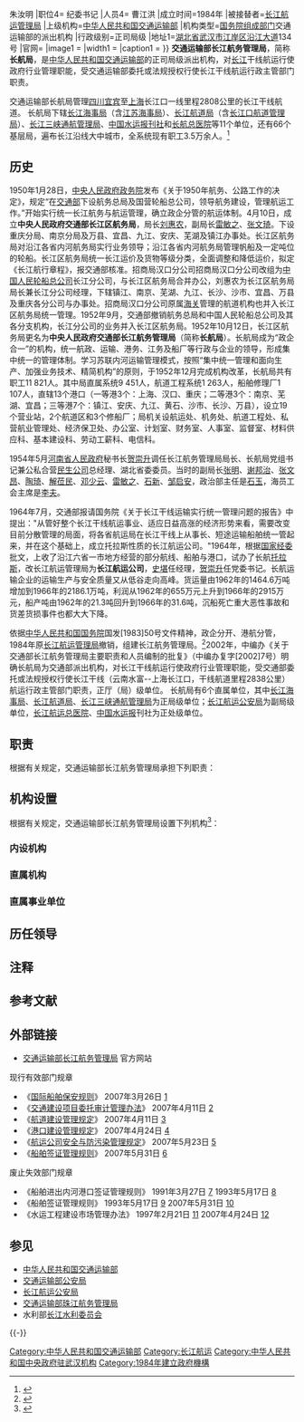 {{refimprove|time=2015-07-12T06:56:36+00:00}}
{{Infobox PRCG
|机构名称 = 交通运输部长江航务管理局
|标志1 = Red_star.svg
|标志1说明 = [[s:国务院关于国家行政机关和企业事业单位社会团体印章管理的规定|1999年规定]]：[[印章|印章]][[直径|直径]]4.2厘米，中央刊[[五角星|五角星]]，由[[中华人民共和国交通运输部|交通运输部]]制发。
|职位1=局长
|人员1=[[唐冠军|唐冠军]]
|职位2=党委书记
|人员2=黄强 
|人数2=
|职位3= 副局长
|人员3= 魏志刚{{、}}朱汝明   
|职位4= 纪委书记
|人员4= 曹江洪
|成立时间=1984年
|被接替者=[[长江航运管理局|长江航运管理局]] 
|上级机构=[[中华人民共和国交通运输部|中华人民共和国交通运输部]]
|机构类型=[[国务院组成部门|国务院组成部门]]交通运输部的派出机构
|行政级别=正司局级
|地址1=[[湖北省|湖北省]][[武汉市|武汉市]][[江岸区|江岸区]][[沿江大道_(武汉市)|沿江大道]]134号
|官网= {{URL|www.cjhy.gov.cn}}
|image1 = 
|width1 = 
|caption1 =  
}}
{{中华人民共和国交通|hidden=1}}
'''交通运输部长江航务管理局'''，简称'''长航局'''，是[[中华人民共和国交通运输部|中华人民共和国交通运输部]]的正司局级派出机构，对[[长江|长江]]干线航运行使政府行业管理职能，受交通运输部委托或法规授权行使长江干线航运行政主管部门职责。

交通运输部长航局管理[[四川|四川]][[宜宾|宜宾]]至[[上海|上海]]长江口一线里程2808公里的长江干线航道。
长航局下辖[[长江海事局|长江海事局]]（含[[江苏海事局|江苏海事局]]）、[[长江航道局|长江航道局]]（含[[长江口航道管理局|长江口航道管理局]]）、[[长江三峡通航管理局|长江三峡通航管理局]]、[[中国水运报刊社|中国水运报刊社]]和[[长航总医院|长航总医院]]等11个单位，还有66个基层局，遍布长江沿线大中城市，全系统现有职工3.5万余人。<ref>{{cite web|title=交通运输部长江航务管理局简介|date=2017年12月15日|publisher=长江航务管理局|url=https://cjhy.mot.gov.cn/xxgk/xxgkzl/jgzn/jbxx/201712/t20171215_73553.shtml|archive-url=https://web.archive.org/web/20200413022215/https://cjhy.mot.gov.cn/xxgk/xxgkzl/jgzn/jbxx/201712/t20171215_73553.shtml|archive-date=2020-04-13|accessdate=2020-04-13|dead-url=no}}</ref>

== 历史 ==
1950年1月28日，[[中央人民政府政务院|中央人民政府政务院]]发布《关于1950年航务、公路工作的决定》，规定“在[[中央人民政府交通部|交通部]]下设航务总局及国营轮船总公司，领导航务建设，管理航运工作。”开始实行统一长江航务与航运管理，确立政企分管的航运体制。4月10日，成立'''中央人民政府交通部长江区航务局'''，局长[[刘惠农|刘惠农]]，副局长[[雷敏之|雷敏之]]、[[张文琦|张文琦]]。下设重庆分局、南京分局及万县、宜昌、九江、安庆、芜湖及镇江办事处。长江区航务局对沿江各省内河航务局实行业务领导；沿江各省内河航务局管理帆船及一定吨位的轮船。长江区航务局统一长江运价及货物等级分类，全面调整和降低运价，拟定《长江航行章程》，报交通部核准。招商局汉口分公司招商局汉口分公司改组为[[中国人民轮船总公司|中国人民轮船总公司]]长江分公司，与长江区航务局合并办公，刘惠农为长江区航务局局长兼长江分公司经理，下辖镇江、南京、芜湖、九江、长沙、沙市、宜昌、万县及重庆各分公司与办事处。招商局汉口分公司原属[[海关|海关]]管理的航道机构也并入长江区航务局统一管理。1952年9月，交通部撤销航务总局和中国人民轮船总公司及其各分支机构，长江分公司的业务并入长江区航务局。1952年10月12日，长江区航务局更名为'''中央人民政府交通部长江航务管理局'''（简称'''长航局'''）。长航局成为“政企合一”的机构，统一航政、运输、港务、江务及船厂等行政与企业的领导，形成集中统一的管理体制。学习苏联内河运输管理模式，按照“集中统一管理和面向生产、加强业务技术、精简机构”的原则，于1952年12月完成机构改革，长航局共有职工11 821人。其中局直属系统9 451人，航道工程系统1 263人，船舶修理厂1 107人，直辖13个港口（一等港3个：上海、汉口、重庆；二等港3个：南京、芜湖、宜昌；三等港7个：镇江、安庆、九江、黄石、沙市、长沙、万县），设立19个营业站，2个航道区和3个修船厂；局机关设航运处、机务处、航道工程处、私营航业管理处、经济保卫处、办公室、计划室、财务室、人事室、监督室、材料供应科、基本建设科、劳动工薪科、电信科。 

1954年5月[[河南省人民政府|河南省人民政府]]秘书长[[贺崇升|贺崇升]]调任长江航务管理局局长、长航局党组书记兼公私合营[[民生公司|民生公司]]总经理、湖北省委委员。当时的副局长[[张明|张明]]、[[谢邦治|谢邦治]]、[[张文昂|张文昂]]、[[陶琦|陶琦]]、[[解莅民|解莅民]]、[[邓少云|邓少云]]、[[雷敏之|雷敏之]]、[[石新|石新]]、[[邹启安|邹启安]]，政治部主任是[[石玉|石玉]]，海员工会主席是[[李夫|李夫]]。

1964年7月，交通部报请国务院《关于长江干线运输实行统一管理问题的报告》中提出："从管好整个长江干线航运事业、适应日益高涨的经济形势来看，需要改变目前分散管理的局面，将各省航运局在长江干线上从事长、短途运输船舶统一管起来，并在这个基础上，成立托拉斯性质的长江航运公司。"1964年，根据[[国家经委|国家经委]]批文，上收了沿江六省一市地方经营的部分航线、船舶与港口，试办了长航[[托拉斯|托拉斯]]，改长江航运管理局为'''长江航运公司'''，[[史堪|史堪]]任经理，[[贺崇升|贺崇升]]任党委书记。长航运输企业的运输生产与安全质量又从低谷走向高峰。货运量由1962年的1464.6万吨增加到1966年的2186.1万吨，利润从1962年的655万元上升到1966年的2915万元，船产吨由1962年的21.3吨回升到1966年的31.6吨，沉船死亡重大恶性事故和货差货损事件也都大大下降。

依据[[中华人民共和国国务院|中华人民共和国国务院]]国发[1983]50号文件精神，政企分开、港航分管，1984年原[[长江航运管理局|长江航运管理局]]撤销，组建长江航务管理局。<ref>{{Cite web |url=http://www.cjhy.gov.cn/changhangzhengwu/jigouzhineng/200802/t20080219_77523.html |title=交通运输部长江航务管理局简介 |accessdate=2015-07-12 |archive-date=2015-06-16 |archive-url=https://archive.is/20150616052847/http://www.cjhy.gov.cn/changhangzhengwu/jigouzhineng/200802/t20080219_77523.html |dead-url=no }}</ref>2002年，中编办《关于交通部长江航务管理局主要职责和人员编制的批复》（中编办复字[2002]7号）明确长航局为交通部派出机构，对长江干线航运行使政府行业管理职能，受交通部委托或法规授权行使长江干线（云南水富--上海长江口，干线航道里程2838公里）航运行政主管部门职责，正厅（局）级单位。<!--长航局主要职责：组织或参与长江干线航运有关规章草案工作，拟定长江干线航运发展战略，组织编制长江干线航运中长期规划和五年计划，并在批准后监督实施；负责长江干线航运行政管理、航运市场宏观调控及监督管理和规范长江干线水运建设市场，以及长江干线港航设施建设和使用岸线布局的行业管理；组织长江干线国家重点物资和紧急物资运输，协助军事物资运输；对长江干线客货运输质量、航运基础设施工程项目和水运工程质量实施监督管理；负责长江干线航道、枢纽通航、通信、引航、卫生监督、水运规费稽征等管理工作，以及长江干线水运行业相关的统计和信息引导；按规定管理长江干线水上安全监督和航运公安工作；指导长江干线水运行业体制改革、法制建设和结构调整；组织航运重大科技开发、推动行业技术进步和信息化工作；协调长江水系十三省市港航管理业务工作和长江水系水资源综合开发中的有关航运工作等。-->长航局有6个直属单位，其中[[长江海事局|长江海事局]]、[[长江航道局|长江航道局]]、[[长江三峡通航管理局|长江三峡通航管理局]]为正局级单位；[[长江航运公安局|长江航运公安局]]为副局级单位，[[长江航运总医院|长江航运总医院]]、[[中国水运报|中国水运报]]刊社为正处级单位。

== 职责 ==
根据有关规定，交通运输部长江航务管理局承担下列职责：
{{columns-list|2|
# 组织或参与长江干线航运有关规章草案工作，拟定长江干线航运发展战略，组织编制长江干线航运中长期规划和五年计划，并在批准后监督实施；
# 负责长江干线航运行政管理、航运市场宏观调控及监督管理和规范长江干线水运建设市场，以及长江干线港航设施建设和使用岸线布局的行业管理
# 组织长江干线国家重点物资和紧急物资运输，协助军事物资运输
# 对长江干线客货运输质量、航运基础设施工程项目和水运工程质量实施监督管理
# 负责长江干线航道、枢纽通航、通信、引航、卫生监督、水运规费稽征等管理工作，以及长江干线水运行业相关的统计和信息引导
# 按规定管理长江干线水上安全监督和航运公安工作
# 指导长江干线水运行业体制改革、法制建设和结构调整
# 组织航运重大科技开发、推动行业技术进步和信息化工作
# 协调长江水系十三省市港航管理业务工作和长江水系水资源综合开发中的有关航运工作等
}}
== 机构设置 ==
根据有关规定，交通运输部长江航务管理局设置下列机构<ref>{{Cite web |url=http://www.cjhy.gov.cn/changhangzhengwu/jigouzhineng/200803/t20080322_79205.html |title=长江航运公安局简介 |accessdate=2015-07-12 |archive-date=2015-06-16 |archive-url=https://archive.is/20150616053042/http://www.cjhy.gov.cn/changhangzhengwu/jigouzhineng/200803/t20080322_79205.html |dead-url=no }}</ref>：
=== 内设机构 ===
{{columns-list|2|
*办公室 
*政策法规处
*规划基建处
*财务审计处
*人事教育处（公务员管理处）
*运输管理处
*安全管理处（应急办公室）
*航道与通航管理处
*科技与信息化管理处
*纪检监察处
*机关党委（宣传处）
}}
=== 直属机构 ===
{{columns-list|1|
*[[中华人民共和国长江海事局|中华人民共和国长江海事局]]（正厅局级）{{noteTag|是交通部直属14个[[中国海事局|海事局]]之一，为正厅（局） 。前身是1965年经国务院批准建立交通部长江航政管理局。1989年7月更名为交通部长江港航监督局。1999年10月成立长江海事局。代表国家依法履行水上安全监督管理职责，管辖长江重庆至安徽段全长2100公里干线 、1000公里支流（汊河道）水域和19个水库（湖泊），并负责长江干线宜宾至上海安全通航保障和船舶引航服务。长江江苏段的水上安全监督管理职责不属于长江海事局，而是属于江苏海事局。引航服务仍是长江海事局引航中心承担。}}
*[[长江航道局|长江航道局]]（正厅局级）
*[[长江三峡通航管理局|长江三峡通航管理局]]（正厅局级）
}}

=== 直属事业单位 ===
{{columns-list|2|
*[[长江航运总医院|长江航运总医院]]
*[[中国水运报刊社|中国水运报刊社]]（正处级）
}}
== 历任领导 ==

== 注释 ==
<references group="註" />

== 参考文献 ==
{{Reflist}}

== 外部链接 ==
* [https://archive.is/20150616052903/http://www.cjhy.gov.cn/ 交通运输部长江航务管理局] 官方网站
;现行有效部门规章
*《[[国际船舶保安规则|国际船舶保安规则]]》 2007年3月26日 [http://www.gov.cn/ziliao/flfg/2007-04/28/content_600290.htm] {{Wayback|url=http://www.gov.cn/ziliao/flfg/2007-04/28/content_600290.htm |date=20190502173222 }}
*《[[交通建设项目委托审计管理办法|交通建设项目委托审计管理办法]]》 2007年4月11日 [http://www.gov.cn/ziliao/flfg/2007-04/26/content_597573.htm] {{Wayback|url=http://www.gov.cn/ziliao/flfg/2007-04/26/content_597573.htm |date=20190502175211 }}
*《[[航道建设管理规定|航道建设管理规定]]》 2007年4月11日 [http://www.gov.cn/ziliao/flfg/2007-04/29/content_601779.htm] {{Wayback|url=http://www.gov.cn/ziliao/flfg/2007-04/29/content_601779.htm |date=20190502132632 }}
*《[[港口建设管理规定|港口建设管理规定]]》 2007年4月24日 [http://www.gov.cn/ziliao/flfg/2007-05/09/content_608954.htm] {{Wayback|url=http://www.gov.cn/ziliao/flfg/2007-05/09/content_608954.htm |date=20190502132636 }}
*《[[航运公司安全与防污染管理规定|航运公司安全与防污染管理规定]]》 2007年5月23日 [http://www.gov.cn/ziliao/flfg/2007-07/19/content_690082.htm] {{Wayback|url=http://www.gov.cn/ziliao/flfg/2007-07/19/content_690082.htm |date=20190502160244 }}
*《[[船舶签证管理规则|船舶签证管理规则]]》 2007年5月31日 [http://www.gov.cn/ziliao/flfg/2007-06/21/content_656870.htm] {{Wayback|url=http://www.gov.cn/ziliao/flfg/2007-06/21/content_656870.htm |date=20190502183937 }}

;废止失效部门规章
* 《船舶进出内河港口签证管理规则》 1991年3月27日 [https://web.archive.org/web/20070929204444/http://www.sunquest.cn/system/news_sys/manage/Library/editor/UploadFile/200682212444965.pdf] 1993年5月17日 [https://web.archive.org/web/20070928212648/http://www.msa.gov.cn/Flfg/Flfgview.aspx?ID=108]
* 《船舶签证管理规则》  1993年5月17日 [https://web.archive.org/web/20070928212648/http://www.msa.gov.cn/Flfg/Flfgview.aspx?ID=108] 2007年5月31日 [http://www.gov.cn/ziliao/flfg/2007-06/21/content_656870.htm] {{Wayback|url=http://www.gov.cn/ziliao/flfg/2007-06/21/content_656870.htm |date=20190502183937 }}
* 《水运工程建设市场管理办法》 1997年2月21日 [https://web.archive.org/web/20160304131026/http://www.sxwater.gov.cn/oldweb/zcfg/SLGCGLFLFG/BMGZ/BMGZ1098.htm] 2007年4月24日 [http://www.gov.cn/ziliao/flfg/2007-05/09/content_608954.htm] {{Wayback|url=http://www.gov.cn/ziliao/flfg/2007-05/09/content_608954.htm |date=20190502132636 }}


== 参见 ==
{{Portal box|中华人民共和国|交通|武汉}}
* [[中华人民共和国交通运输部|中华人民共和国交通运输部]]
* [[交通运输部公安局|交通运输部公安局]]
* [[长江航运公安局|长江航运公安局]] 
* [[交通运输部珠江航务管理局|交通运输部珠江航务管理局]]
* 水利部[[长江水利委员会|长江水利委员会]]

{{-}}
{{中国水域管治力量}}
{{中华人民共和国广播电视网络}}

[[Category:中华人民共和国交通运输部|Category:中华人民共和国交通运输部]]
[[Category:长江航运|Category:长江航运]]
[[Category:中华人民共和国中央政府驻武汉机构|Category:中华人民共和国中央政府驻武汉机构]]
[[Category:1984年建立政府機構|Category:1984年建立政府機構]]